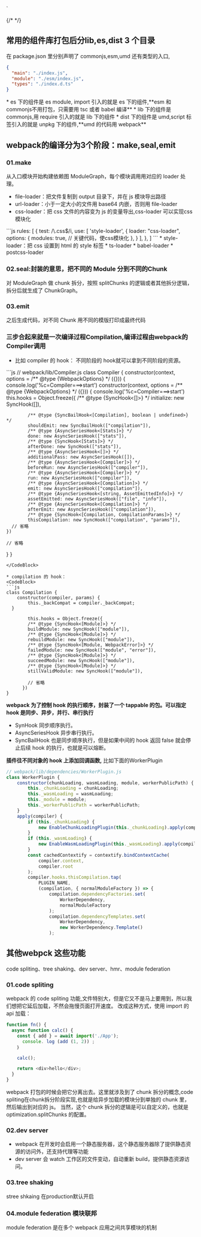 

`

{/* <CodePannel code={testCode}/> */}
## 常用的组件库打包后分lib,es,dist 3 个目录
在 package.json 里分别声明了 commonjs,esm,umd 还有类型的入口,
<CodeBlock>
```json
{
  "main": "./index.js",
  "module": "./esm/index.js",
  "types": "./index.d.ts"
}
```
</CodeBlock>
* es 下的组件是 es module, import 引入的就是 es 下的组件,**esm 和 commonjs不用打包，只需要用 tsc 或者 babel 编译**
* lib 下的组件是 commonjs,用 require 引入的就是 lib 下的组件
* dist 下的组件是 umd,script 标签引入的就是 unpkg 下的组件,**umd 的代码用 webpack**

## webpack的编译分为3个阶段：make,seal,emit

### 01.make
从入口模块开始构建依赖图 ModuleGraph，每个模块调用用对应的 loader 处理。
* file-loader：把文件复制到 output 目录下，并在 js 模块导出路径
* url-loader：小于一定大小的文件用 base64 内嵌，否则用 file-loader
* css-loader：把 css 文件的内容变为 js 的变量导出,css-loader 可以实现css模块化
<CodeBlock>
```js
rules: [
  {
    test: /\.css$/i,
    use: [
      'style-loader',
      {
        loader: "css-loader",
          options: {
            modules: true, // 关键代码，使css模块化
          },
      }
    ],
  },
]
```
</CodeBlock>
* style-loader：把 css 设置到 html 的 style 标签
* ts-loader
* babel-loader
* postcss-loader

### 02.seal:封装的意思，把不同的 Module 分到不同的Chunk
对 ModuleGraph 做 chunk 拆分，按照 splitChunks 的逻辑或者其他拆分逻辑，拆分后就生成了 ChunkGraph。

### 03.emit
之后生成代码，对不同 Chunk 用不同的模版打印成最终代码

### 三步合起来就是一次编译过程Compilation,编译过程由webpack的Compiler调用
* 比如 compiler 的 hook：
不同阶段的 hook就可以拿到不同阶段的资源。
<CodeBlock>
```js
// webpack/lib/Compiler.js
class Compiler {
	constructor(context, options = /** @type {WebpackOptions} */ ({})) {
		console.log('%c=Compiler===>start')
	constructor(context, options = /** @type {WebpackOptions} */ ({})) {
		console.log('%c=Compiler===>start')
		this.hooks = Object.freeze({
			/** @type {SyncHook<[]>} */
			initialize: new SyncHook([]),

			/** @type {SyncBailHook<[Compilation], boolean | undefined>} */
			shouldEmit: new SyncBailHook(["compilation"]),
			/** @type {AsyncSeriesHook<[Stats]>} */
			done: new AsyncSeriesHook(["stats"]),
			/** @type {SyncHook<[Stats]>} */
			afterDone: new SyncHook(["stats"]),
			/** @type {AsyncSeriesHook<[]>} */
			additionalPass: new AsyncSeriesHook([]),
			/** @type {AsyncSeriesHook<[Compiler]>} */
			beforeRun: new AsyncSeriesHook(["compiler"]),
			/** @type {AsyncSeriesHook<[Compiler]>} */
			run: new AsyncSeriesHook(["compiler"]),
			/** @type {AsyncSeriesHook<[Compilation]>} */
			emit: new AsyncSeriesHook(["compilation"]),
			/** @type {AsyncSeriesHook<[string, AssetEmittedInfo]>} */
			assetEmitted: new AsyncSeriesHook(["file", "info"]),
			/** @type {AsyncSeriesHook<[Compilation]>} */
			afterEmit: new AsyncSeriesHook(["compilation"]),
			/** @type {SyncHook<[Compilation, CompilationParams]>} */
			thisCompilation: new SyncHook(["compilation", "params"]),
      // 省略
    })

    // 省略
  }
}
```
</CodeBlock>

* compilation 的 hook：
<CodeBlock>
```js
class Compilation {
	constructor(compiler, params) {
		this._backCompat = compiler._backCompat;
  }

  		this.hooks = Object.freeze({
        /** @type {SyncHook<[Module]>} */
        buildModule: new SyncHook(["module"]),
        /** @type {SyncHook<[Module]>} */
        rebuildModule: new SyncHook(["module"]),
        /** @type {SyncHook<[Module, WebpackError]>} */
        failedModule: new SyncHook(["module", "error"]),
        /** @type {SyncHook<[Module]>} */
        succeedModule: new SyncHook(["module"]),
        /** @type {SyncHook<[Module]>} */
        stillValidModule: new SyncHook(["module"]),

        // 省略
      })
}
```
</CodeBlock>

**webpack 为了控制 hook 的执行顺序，封装了一个 tappable 的包。可以指定 hook 是同步、异步，并行、串行执行**
* SynHook 同步顺序执行。
* AsyncSeriesHook 异步串行执行。
* SyncBailHook 也是同步顺序执行，但是如果中间的 hook 返回 false 就会停止后续 hook 的执行，也就是可以熔断。

**插件往不同对象的 hook 上添加回调函数,** 比如下面的WorkerPlugin
<CodeBlock>
```js
// webpack/lib/dependencies/WorkerPlugin.js
class WorkerPlugin {
	constructor(chunkLoading, wasmLoading, module, workerPublicPath) {
		this._chunkLoading = chunkLoading;
		this._wasmLoading = wasmLoading;
		this._module = module;
		this._workerPublicPath = workerPublicPath;
	}
	apply(compiler) {
		if (this._chunkLoading) {
			new EnableChunkLoadingPlugin(this._chunkLoading).apply(compiler);
		}
		if (this._wasmLoading) {
			new EnableWasmLoadingPlugin(this._wasmLoading).apply(compiler);
		}
		const cachedContextify = contextify.bindContextCache(
			compiler.context,
			compiler.root
		);
		compiler.hooks.thisCompilation.tap(
			PLUGIN_NAME,
			(compilation, { normalModuleFactory }) => {
				compilation.dependencyFactories.set(
					WorkerDependency,
					normalModuleFactory
				);
				compilation.dependencyTemplates.set(
					WorkerDependency,
					new WorkerDependency.Template()
				);

```
</CodeBlock>

## 其他webpck 这些功能
code spliting、tree shaking、dev server、hmr、module federation

### 01.code spliting
webpack 的 code spliting 功能,文件特别大，但是它又不是马上要用到，所以我们想把它延后加载，不然会拖慢页面打开速度。
改成这种方式，使用 import 的 api 加载：
<CodeBlock>
```js
function fn() {
  async function calc() {
    const { add } = await import('./App');
      console. log (add (1, 2)) ;
    ｝

    calc();

    return <div>hello</div>;
  }
}
```
</CodeBlock>
webpack 打包的时候会把它分离出去。这里就涉及到了 chunk 拆分的概念,code spliting在chunk拆分阶段实现,也就是给异步加载的模块分到单独的 chunk 里，然后输出到对应的 js。
当然，这个 chunk 拆分的逻辑是可以自定义的，也就是 optimization.splitChunks 的配置。

### 02.dev server
* webpack 在开发时会启用一个静态服务器，这个静态服务器除了提供静态资源的访问外，还支持代理等功能
* dev server 会 watch 工作区的文件变动，自动重新 build，提供静态资源访问。

### 03.tree shaking
stree shkaing 在production默认开启

### 04.module federation 模块联邦
module federation 是在多个 webpack 应用之间共享模块的机制